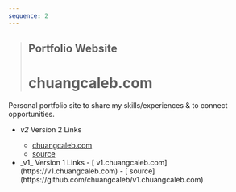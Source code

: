 ```yaml
---
sequence: 2
---
```



> ## Portfolio Website
>
> # chuangcaleb.com

Personal portfolio site to share my skills/experiences & to connect opportunities.

- <Icon name="lucide:link" /> _v2_ <span class="sr-only">Version 2 Links</span>
  - [<Icon name="lucide:globe" /> chuangcaleb.com](https://chuangcaleb.com)
  - [<Icon name="mdi:github" /> source](https://github.com/chuangcaleb/chuangcaleb.com)
- <Icon name="lucide:link" />
  _v1_ <span class="sr-only">Version 1 Links</span>
  - [<Icon name="lucide:globe" /> v1.chuangcaleb.com](https://v1.chuangcaleb.com)
  - [<Icon name="mdi:github" /> source](https://github.com/chuangcaleb/v1.chuangcaleb.com)
